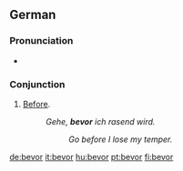 ==German==

===Pronunciation===
* {{IPA|/bəˈfɔa̯/|lang=de}}

===Conjunction===
{{infl|de|conjunction}}

# [[before|Before]].
#:''Gehe, '''bevor''' ich rasend wird.''
#::''Go before I lose my temper.''

{{tbot entry|German|before|2008|January|de}}

[[de:bevor]]
[[it:bevor]]
[[hu:bevor]]
[[pt:bevor]]
[[fi:bevor]]